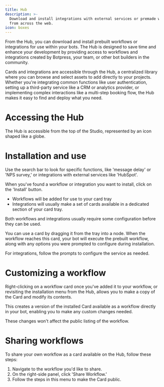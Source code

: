 ```yaml
---
title: Hub
description: >-
  Download and install integrations with external services or premade workflows
  from across the web.
icon: boxes
---
```


From the Hub, you can download and install prebuilt workflows or integrations for use within your bots. The Hub is designed to save time and enhance your development by providing access to workflows and integrations created by Botpress, your team, or other <Tooltip tip="Happy bot building!">bot builders</Tooltip> in the community.

Cards and integrations are accessible through the Hub, a centralized library where you can browse and select assets to add directly to your projects. Whether you're integrating common functions like user authentication, setting up a third-party service like a CRM or analytics provider, or implementing complex interactions like a multi-step booking flow, the Hub makes it easy to find and deploy what you need.

# Accessing the Hub

The Hub is accessible from the top of the Studio, represented by an icon shaped like a globe.

# Installation and use

Use the search bar to look for specific functions, like 'message delay' or 'NPS survey,' or integrations with external services like 'HubSpot'.

When you've found a workflow or integration you want to install, click on the 'Install' button.

* Workflows will be added for use to your card tray
* Integrations will usually make a set of cards available in a dedicated section of your card tray.

Both workflows and integrations usually require some configuration before they can be used.

You can use a card by dragging it from the tray into a node. When the workflow reaches this card, your bot will execute the prebuilt workflow, along with any options you were prompted to configure during installation.

For integrations, follow the prompts to configure the service as needed.

# Customizing a workflow

Right-clicking on a workflow card once you've added it to your workflow, or revisiting the installation menu from the Hub, allows you to make a copy of the Card and modify its contents.

This creates a version of the installed Card available as a workflow directly in your bot, enabling you to make any custom changes needed.

These changes won't affect the public listing of the workflow.

# Sharing workflows

To share your own workflow as a card available on the Hub, follow these steps:

1. Navigate to the workflow you'd like to share.
2. On the right-side panel, click 'Share Workflow.'
3. Follow the steps in this menu to make the Card public.
